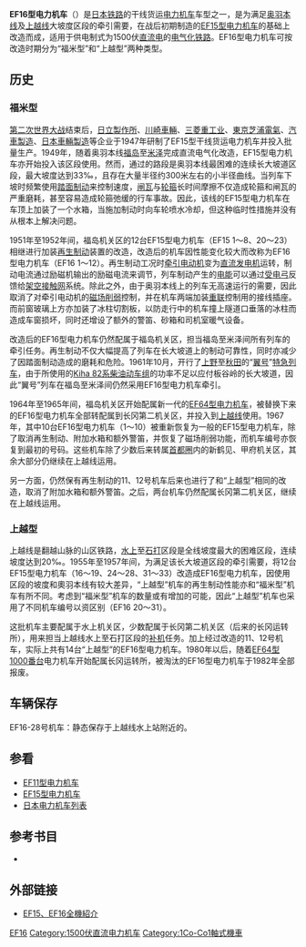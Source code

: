 {{NoteTA
|G1=Railway
}}
{{Infobox Locomotive
| name = EF16
| image = EF16-28.jpg
| caption = 保存在{{tsl|ja|道の駅水上町水紀行館|道之驿水上町水纪行馆|水纪行馆}}的EF16-28号机车
| type = [[电力机车|电力机车]]
| origin = {{JAP}}
| builder =
| roadnumber = 
| builddate  = 1947年—1948年（新造）<br />1951年—1957年（改造）
| totalproduction  = 24台
| user = {{flagicon|Japan}} [[日本国有铁道|日本国有铁道]]
| whytetype = 2-6-6-2
| uicclass = 1Co'Co'1
| gauge = 1,067毫米
| wheeldiameter = 
| axleload = 
| wheelbase = 
| minimumcurve = 
| length = 17,000毫米
| width = 2,800毫米
| height = 3,861毫米
| weight = 105.92吨
| sandcap = 
| electricsystem = DC 1500V
| transmission = 直—直流电
| tractionmotors = MT41 × 6
| topspeed = 75公里/小时
| sustainedspeed = 39.5公里/小时（全励磁）
| poweroutput = 1,600千瓦（小时）
| tractiveeffort = 15,100公斤（持续）
| locobrakes = 再生制动、EL14AS自动空气制动机、手制动
| locobrakepower = 
| locobrakeforce = 
| trainbrakes = 
| safety = 
| notes =
}}
'''EF16型电力机车'''（{{lang-ja|EF16形電気機関車}}）是[[日本鐵路運輸|日本铁路]]的干线货运[[电力机车|电力机车]]车型之一，是为满足[[奥羽本线|奥羽本线]]及[[上越线|上越线]]大坡度区段的牵引需要，在战后初期制造的[[日本國鐵EF15型電力機車|EF15型电力机车]]的基础上改造而成，适用于供电制式为1500伏[[直流电|直流电]]的[[电气化铁路|电气化铁路]]。EF16型电力机车可按改造时期分为“福米型”和“上越型”两种类型。

== 历史 ==
=== 福米型 ===
[[第二次世界大战|第二次世界大战]]结束后，[[日立製作所|日立製作所]]、[[川崎重工業|川崎車輛]]、[[三菱重工业|三菱重工业]]、[[東芝|東京芝浦電氣]]、[[汽車製造|汽車製造]]、[[日本車輛製造|日本車輛製造]]等企业于1947年研制了EF15型干线货运电力机车并投入批量生产。1949年，随着奥羽本线[[福島站_(福島縣)|福岛]]至[[米澤站|米泽]]完成直流电气化改造，EF15型电力机车亦开始投入该区段使用。然而，通过{{tsl|ja|板谷峠|板谷岭}}的路段是奥羽本线最困难的连续长大坡道区段，最大坡度达到33‰，且存在大量半径约300米左右的小半径曲线。当列车下坡时频繁使用[[踏面制动|踏面制动]]来控制速度，[[闸瓦|闸瓦]]与[[轮箍|轮箍]]长时间摩擦不仅造成轮箍和闸瓦的严重磨耗，甚至容易造成轮箍弛缓的行车事故。因此，该线的EF15型电力机车在车顶上加装了一个水箱，当施加制动时向车轮喷水冷却，但这种临时性措施并没有从根本上解决问题。

1951年至1952年间，福岛机关区的12台EF15型电力机车（EF15 1～8、20～23）相继进行加装[[再生制動|再生制动]]装置的改造，改造后的机车因性能变化较大而改称为EF16型电力机车（EF16 1～12）。再生制动工况时[[牵引电动机|牵引电动机]]变为[[直流發電機|直流发电机]]运转，制动电流通过励磁机输出的励磁电流来调节，列车制动产生的[[电能|电能]]可以通过[[受电弓|受电弓]]反馈给[[架空接触网|架空接触网]]系统。除此之外，由于奥羽本线上的列车无高速运行的需要，因此取消了对牵引电动机的[[磁场削弱|磁场削弱]]控制，并在机车两端加装[[機車重聯|重联]]控制用的接线插座。而前窗玻璃上方亦加装了冰柱切割板，以防走行中的机车撞上隧道口垂落的冰柱而造成车窗损坏，同时还增设了额外的警笛、砂箱和司机室暖气设备。

改造后的EF16型电力机车仍然配属于福岛机关区，担当福岛至米泽间所有列车的牵引任务。再生制动不仅大幅提高了列车在长大坡道上的制动可靠性，同时亦减少了因踏面制动造成的磨耗和危险。1961年10月，开行了[[上野站|上野]]至[[秋田站|秋田]]的“[[翼號列車|翼号]]”[[特急列车|特急列车]]，由于所使用的[[日本国铁Kiha_80系柴油动车组|Kiha 82系柴油动车组]]的功率不足以应付板谷岭的长大坡道，因此“翼号”列车在福岛至米泽间仍然采用EF16型电力机车牵引。

1964年至1965年间，福岛机关区开始配属新一代的[[日本國鐵EF64型電力機車|EF64型电力机车]]，被替换下来的EF16型电力机车全部转配属到长冈第二机关区，并投入到[[上越线|上越线]]使用。1967年，其中10台EF16型电力机车（1～10）被重新恢复为一般的EF15型电力机车，除了取消再生制动、附加水箱和额外警笛，并恢复了磁场削弱功能，而机车编号亦恢复到最初的号码。这些机车除了少数后来转属[[首都圈_(日本)|首都圈]]内的新鹤见、甲府机关区，其余大部分仍继续在上越线运用。

另一方面，仍然保有再生制动的11、12号机车后来也进行了和“上越型”相同的改造，取消了附加水箱和额外警笛。之后，两台机车仍然配属长冈第二机关区，继续在上越线运用。

=== 上越型 ===
上越线是翻越{{tsl|ja|上越国境|上越国境}}山脉的山区铁路，[[水上車站_(日本)|水上]]至[[石打車站|石打]]区段是全线坡度最大的困难区段，连续坡度达到20‰。1955年至1957年间，为满足该长大坡道区段的牵引需要，将12台EF15型电力机车（16～19、24～28、31～33）改造成EF16型电力机车，因使用区段的坡度和奧羽本线有较大差异，“上越型”机车的再生制动性能亦和“福米型”机车有所不同。考虑到“福米型”机车的数量或有增加的可能，因此“上越型”机车也采用了不同机车编号以资区别（EF16 20～31）。

这批机车主要配属于水上机关区，少数配属于长冈第二机关区（后来的长冈运转所），用来担当上越线水上至石打区段的[[补机|补机]]任务。加上经过改造的11、12号机车，实际上共有14台“上越型”的EF16型电力机车。1980年以后，随着[[日本國鐵EF64型電力機車|EF64型1000番台]]电力机车开始配属长冈运转所，被淘汰的EF16型电力机车于1982年全部报废。

== 车辆保存 ==
EF16-28号机车：静态保存于上越线水上站附近的{{tsl|ja|道の駅水上町水紀行館|道之驿水上町水纪行馆|水纪行馆}}。

== 参看 ==
{{Portal|日本鐵路|JR Rail ja.svg}}
* [[日本國鐵EF11型電力機車|EF11型电力机车]]
* [[日本國鐵EF15型電力機車|EF15型电力机车]]
* [[日本电力机车列表|日本电力机车列表]]

==参考书目==
* {{cite journal | author = 電気車研究会  | title = 特集 EF13・15・16型 | journal = 鉄道ピクトリアル | volume = 783 | publisher =  | location =  | issn =  |date=2006年12月}}

== 外部链接 ==
{{commonscat|JNR EF16}}
*{{ja}}[http://ef58.info/EF15/ef15-frame.html EF15、EF16全機紹介] {{Wayback|url=http://ef58.info/EF15/ef15-frame.html |date=20190819171327 }}

{{日本國鐵舊型電力機車}}

{{DEFAULTSORT:JNR EF16}}
[[Category:日本國有鐵道電力機車|EF16]]
[[Category:1500伏直流电力机车|Category:1500伏直流电力机车]]
[[Category:1Co-Co1軸式機車|Category:1Co-Co1軸式機車]]